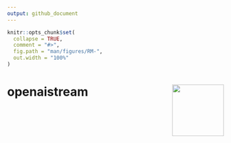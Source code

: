 ```yaml
---
output: github_document
---
```


```r
knitr::opts_chunk$set(
  collapse = TRUE,
  comment = "#>",
  fig.path = "man/figures/RM-",
  out.width = "100%"
)
```
# openaistream <img src="man/figures/logo.png" align="right" width="120"/>

